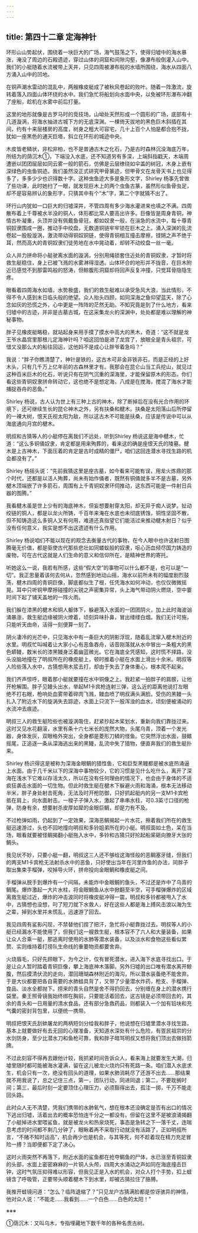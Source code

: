 ```yaml
---
---
---
```

title: 第四十二章 定海神针
---




环形山山势起伏，围绕着一块巨大的广场，海气鼓荡之下，使得归墟中的海水暴涨，淹没了周边的石殿遗迹，穿过山体的洞窟和间隙沟壑，像瀑布般倒灌入山中。我们的小艇随着水流被带上天井，只见四周被瀑布般的水墙所围绕，海水从四面八方涌入山中的凹地。

在铜声潮水雷动的混乱中，两艘橡皮艇成了被秋风卷起的败叶。随着一阵激流，旋转着落入四面山体环绕的水中。我们急忙将船划向水面中央，以免被环形瀑布冲翻了座船，趁机在水雾中前后打量。

这里的地形就像是古罗马时的竞技场，山坳处天然形成一个圆形的广场，底部有十几道漩涡，将海水抽进古城下方的无底深渊。一棵倚天拔地的黑色巨木斜插在其间，约有十来层楼房的高度，树身之粗大可容宅，几十上百个人怕是都合抱不拢，犹如一座黑色的通天巨塔，斜立在环形的城迹中央。

木皮皆老鳞状，非松非柏，也不是普通古木之化石，乃是古时森林沉没海底万年，所结为的荫沉木①，下端没入水底，还不知道另有多深，上端斜指戳天，木端周遭嵌以团团层层如同云雾一般的箭石，仿佛是云层缭绕如伞盖的树冠，木身上嵌有深绿色的虫鱼铜迹。我们虽然没正式研究甲骨篆迹，但甲骨文在龙骨天书上也见得多了，多多少少也识得数十字。这种虫鱼迹大多是象形文字，Shirley 杨事先曾做了些功课，此时她扫了一眼，就发现巨木上的两个虫鱼古篆，虽然形似鱼骨虫足，却不是容易辨认的象形字，只猜其中有个“木”字，第二个字就猜不出了。

环行山内犹如一口巨大的归墟深井，不管四周有多少海水灌进来也填之不满。四周散布着上千尊被水半没的铜人，体形都比常人要高出许多。巨像皆是周身青铜，神情古朴凝重，头顶并没有佩戴鱼骨冠，都如奴隶一般，在湍急的水流中，每十尊青铜奴隶围成一圈，推动手中绞盘，无数道铜链牢牢锁在巨木之上。涌入深渊的乱流卷起一股股漩涡，激流带动得铜奴铜链，使得青铜相互撞击摩擦，铿锵之声不绝于耳，然而高大的青铜奴隶们徒劳地在水中晃动着，却转不动绞盘一丝一毫。

众人并力拼命将小艇驶离水面的漩涡，分别用绳锁套住近处的青铜奴隶，才暂时将救生艇稳住，身上已被飞溅的水雾淋得湿透。山体环合的地形并不拢音，在巨木附近已感觉不到那雷鸣般的怒涛，但鲸腹形洞窟却将回声反复冲撞，只觉耳骨隐隐生疼。

眼看着四周海水如墙，水势极盛，我们的救生艇难以承受急风大浪，当此情形，不得不令人感到末日临头般的绝望。众人抬头四顾，如同深海之鱼仰望蓝天，除了心念如灰的恐慌之外，心中更是一阵阵的茫然无助。不知究竟是到了什么地方，看来归墟中的古迹，并非是古墓古城，在这采集龙火的深渊中，处处都是难以理解的神秘事物。

胖子见橡皮艇略稳，就站起身来用手摸了摸水中高大的黑木，奇道：“这不就是龙王爷水晶宫里那根儿定海神针吗？咱这回怕是进了龙宫了，放眼全是青头祖宗，可惜又没那么大的船往回运，这他妈不是成心让胖爷着急吗？”

我说：“胖子你瞧清楚了，神针是铁的，这古木可非金非铁非石，而是正经的上好木头，只有几千万上亿年前的古森林里才有。我那会在昆仑山当工兵挖山，就见过这种百米巨木的化石，听说只有在阴气沉重的深海里，才能保留原木的形态。你们看这些青铜奴隶拼命转动它，这也绝不是想定海，八成是在搅海，搅混了海水才能捕捉吞舟的恶鱼。”

Shirley 杨说，古人认为世上有三种上古的神木，除了断掉后在没有光合作用的环境下，还可继续生长的昆仑神木之外，另有扶桑和楗木。扶桑是太阳落山后所停留的一裸大树，恨天氏视太阳为敌，所以这古木不可能是扶桑，应该是传说中可以从海底通向月宫的楗木。

明叔和古猜等人的小艇停在离我们不远处，听到Shirley 杨说这是海中楗木，忙道：“这么多铜俑奴隶，肯定都是用来殉葬的，看来这的确是座恨天氏的陵墓。楗木是上古神木，下面压着的肯定是古时成精的僵尸，咱们这回连潜水寻找生路的机会都没有了。”

Shirley 杨摇头说：“先前我猜这里是座古墓，如今看来可能有误，用龙火炼鼎的那个时代，还都是以活人殉葬，尚未有始作俑者，既然有铜俑就多半不是古墓，另外楗木顶端嵌了许多箭石，周围有上千青铜奴隶环伺推动，这东西可能是一件射日兵器的图腾。”

我看楗木虽是世上少有的海底神木，但妄想要射穿太阳，却无异于痴人说梦。扯动绞链的铜人，都是以龙火所铸，千百年来淹在水底也未彻底锈蚀，铜性坚固不散，但不知铸造这么多铜人又有何用，难道还真指望它们能活过来推动楗木射日？似乎没有任何意义，我实是想不出这遗迹有什么作用。

Shirley 杨说咱们不能以现在的观念去衡量古代的事物，在今人眼中也许这射日图腾毫无价值，都是驱使古代那些悲壮如同蝼蚁般的奴隶，呕心沥血倾尽国力铸造的废物，可在古代这就是人们生命的意义和信仰所在，是精神世界的寄托。

听她这么一说，我若有所感，这些“假大空”的事物可以什么都不是，也可以是“一切”。我正思量着该何去何从，忽然感到地动山摇，海水以前所未有的幅度剧烈鼓荡，楗木四周的青铜巨像，脚底都似生了根，任凭海水如何冲动，也仅仅微微摇晃。耳中只听铜甲摩擦碰撞的尖锐之声密集异常，头上海气带动阴火燃烧，空中霎时间下起了铺天盖地的一阵火雨。

我们躲在漆黑的楗木和铜人躯体下，躲避落入水面的一团团阴火，加上此时海波汹涌暴涨，救生艇边缘被阴火燎着，顷刻异味扑鼻，冒出缕缕白烟。我们无计可施，只能听天由命，活得一刻便算一刻了。

阴火凄冷的光芒中，只见海水中有一条巨大的阴影浮现，随着乱流窜入楗木附近的水里。明叔忙叫喊着让大家小心有恶鱼吞舟，话音刚落就从水中冒出一条粗大的黑色蟒鳗，数米长的漆黑鳗身泛着幽蓝微光。它在海底全凭感知，这时慌不择路，没头没脑地撞在了明叔所在的橡皮艇上，顿时推着小艇在水面上滑出十余米。明叔等人险些落入水中，古猜想用木浆去打，却由于失去了身体重心，根本爬不起来。

我们齐声惊呼，眼着那小艇就要撞在水中铜像之上。我赶紧一拍胖子的肩膀，让他开枪解围。胖子见鳗头出水，举起M1卡宾枪连射三弹，这么近的距离他说打左眼绝不打右眼，枪响处血雾带着碎肉飞溅，鳗血喷了明叔满头满脸。受伤的黑鳗一头扎入了附近水下的旋涡失去踪迹，水面上只流下一股浑浊的血水，顷刻便被涌动的水流冲去痕迹。

明叔三人的救生艇险些也被漩涡吸住，赶紧抄起木桨划水，重新向我们靠拢过来。这时又见水花翻滚，水里有条十六七米长的庞然大物，头尾乌青，顶着一个发光器，身体发灰，双眼格外突出，全身都是菱形刀鳞的怪鱼。它突然浮出水面，鼓鳍摇尾，正追逐一条从深海逃出来的黑鳗，乱流中失了猎物，便直奔我们的救生艇扑来。

Shirley 杨识得这是被称为深海金眼鲷的猎性鱼，它和巨型黑鳗都是被水底热涌逼上水面。由于几千米以下的深海中事物较少，它的习惯是见什么吃什么，离开了深海在浅水下它难以存活太久，所以在没有任何理由的情况下，也会由于身体的不适疯狂袭击水面的一切生物。但此时救生艇在楗木下躲避火雨和海涌，根本无法移动半米，胖子身处射击死角，无法及时开枪防御，只好抓起艇内的另一支M1卡宾枪抵在肩上，向水面射击。一梭子子弹入水，激起了串串水柱，可0.3英寸口径的枪弹，防身有余，想要射杀皮厚如犀的金眼巨鲷，却是力有不及。

不过枪弹如雨，仍起到了一定效果，深海恶鲷揭起一片水花，擦着我们所在的救生艇迅速游过，头也不回地撞向明叔和多铃姐弟所在的小艇。明叔面如土色，呆在当场，眼看就要被怪鲷揭翻小艇拖入水中，多铃和古猜只好抡起船桨砸向獠牙大张的鲷头。

我见状不妙，只要小艇一翻，明叔这三人还不够给这海怪般的恶鲷塞牙缝，但我们的两支M1卡宾枪无法射杀水中的恶鱼，只好使出当年在河里炸鱼的办法，同胖子取出集束手榴弹，咬掉导火环，拼命投向金眼鲷和橡皮艇之间。

手榴弹从脱手到爆炸有一个间隔，未能炸中金眼鲷的鱼头，不过还是炸中了乌青的鲷尾。爆炸激起一大片水柱，将金眼鲷鱼从水中掀翻至半空，可手榴弹爆炸的区域离救生艇过近，爆炸的冲击波同时将橡皮艇冲得一震，明叔和多铃都被甩入了水中，古猜想也没想，叼了短刀就下水救人，好在这些人都是海上搏风击浪以海为生之辈，掉到水里并未慌乱，迅速游了回去。

我见四周有鲨影闪现，不禁替他们捏了把汗，急忙将小艇靠拢过去。明叔等人的小艇已经漏水不能使用了，但我们这一艘救生艇，根本容不了六人和大量装备，如果让众人合乘一艇，那逃离时使用的水肺等潜水装备，以及淡水和食物这些看似累赘、实则维持着打捞队生命线的重要物资都要舍弃。

火烧眉毛，只好先顾眼下，为今之计，仅有冒死潜水，进入海下水底寻找出口。于是让众人暂时踏着青铜巨像，攀上海底神木落脚。另外归墟的出口唯有潜水离开鲸腹，然后摸清伏流的走向，潜回珊瑚森林附近的海沟，所以潜水装备绝不能舍弃。于是大伙都要把各自需要的水肺蛙具背了，又带了少量潜水炸药，枪支、手榴弹、食品、淡水全都抛下。捞来的青头自然是舍不得扔回去，分别缠在身上的潜水携行袋里。秦王照骨镜我始终绑在胸前，只要能活着回去，这古镜是必须带回去的，其余的青头和一日用量的清水食品，还有部分急救药品，则都装入一个加有铅块和充气囊的密封背包里，以便统一携带。

明叔把恨天氏刮蚌屠龙的两柄短剑分给我和胖子，他说想在归墟里潜水寻找生路，基本上就要做好有去无回的心理准备，天知道水深处有什么危险，有疍民祖宗的分水剑防身，至少比潜水刀和鱼枪可靠，我和胖子暗骂明叔又想将我们顶出去做挡箭牌。

不过此刻容不得再去跟他计较，我抓紧时间告诉众人，看来海上就要发生大潮，归墟里随时都可能被海水灌满，留在这儿被龙火烧灼只有死路一条。咱们潜入水底求生，机会只有一次，绝没有回头的道理，如果水肺消耗尽了还游不出去……那结果就不用我说了，总之记住三点，第一，团队行动，同进同退；第二，不要耽搁时间；第三，最后时刻一定要顶住心理压力，必须豁得出去，孤注一掷，千万不能走回头路。

此时众人无不清楚，凭我们携带的水肺氧气，想在根本还没确定是否有出口的情况下逃出归墟，活着出去的概率恐怕连千分之一都没有。但留在这里不是被浪涌揭翻了小艇掉进水里喂鲨鱼，就是被龙火和热泉烧死，事态是急转之下一落千丈，连喘息考虑的时间都不剩几分钟了，眼瞅着再不采取行动就没有活路了，正如明叔所言，“不赌不知时运高”，机会再少也是机会，与其等死，何不趁着现在精力充足冒险一搏？当即便都下定了决心。

这时火雨突然不再落下，附近水面的鲨鱼都在抢夺鲷鱼的尸体，水已涨至青铜奴隶的头部，水面上密密麻麻的一片铜人头颅，四周大水涌动之声如同在海底撞击巨钟，这时气氛压抑得难以形容，但我见正是入水的机会，对众人打个手势，扣上蛙镜含了呼吸管，正要带头顺着楗木下到水里，却被古猜拉住了胳膊。

我推开蛙镜问道：“怎么？临阵退缩了？”只见龙户古猜满脸都是惊讶骇异的神情，他对众人说：“不能走……我看到……一个白色……白色的太阳！”

※※※

①荫沉木：又叫乌木，专指埋藏地下数千年的各种名贵古树。
